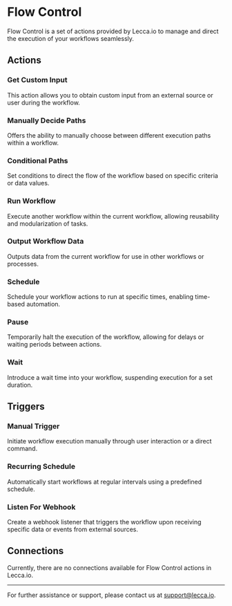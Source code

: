 # Flow Control

Flow Control is a set of actions provided by Lecca.io to manage and direct the execution of your workflows seamlessly.

## Actions

### Get Custom Input

This action allows you to obtain custom input from an external source or user during the workflow.

### Manually Decide Paths

Offers the ability to manually choose between different execution paths within a workflow.

### Conditional Paths

Set conditions to direct the flow of the workflow based on specific criteria or data values.

### Run Workflow

Execute another workflow within the current workflow, allowing reusability and modularization of tasks.

### Output Workflow Data

Outputs data from the current workflow for use in other workflows or processes.

### Schedule

Schedule your workflow actions to run at specific times, enabling time-based automation.

### Pause

Temporarily halt the execution of the workflow, allowing for delays or waiting periods between actions.

### Wait

Introduce a wait time into your workflow, suspending execution for a set duration.

## Triggers

### Manual Trigger

Initiate workflow execution manually through user interaction or a direct command.

### Recurring Schedule

Automatically start workflows at regular intervals using a predefined schedule.

### Listen For Webhook

Create a webhook listener that triggers the workflow upon receiving specific data or events from external sources.

## Connections

Currently, there are no connections available for Flow Control actions in
Lecca.io.

---

For further assistance or support, please contact us at [support@lecca.io](mailto:support@lecca.io).
